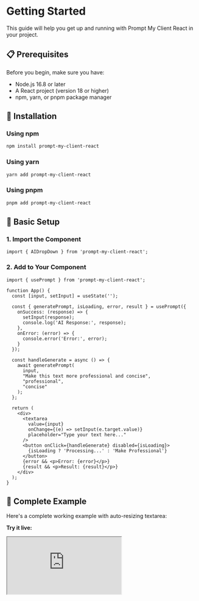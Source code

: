 # Getting Started

This guide will help you get up and running with Prompt My Client React in your project.

## 📋 Prerequisites

Before you begin, make sure you have:

- Node.js 16.8 or later
- A React project (version 18 or higher)
- npm, yarn, or pnpm package manager

## 🚀 Installation

### Using npm

```bash
npm install prompt-my-client-react
```

### Using yarn

```bash
yarn add prompt-my-client-react
```

### Using pnpm

```bash
pnpm add prompt-my-client-react
```

## 🔧 Basic Setup

### 1. Import the Component

```tsx
import { AIDropDown } from 'prompt-my-client-react';
```

### 2. Add to Your Component

```tsx
import { usePrompt } from 'prompt-my-client-react';

function App() {
  const [input, setInput] = useState('');
  
  const { generatePrompt, isLoading, error, result } = usePrompt({
    onSuccess: (response) => {
      setInput(response);
      console.log('AI Response:', response);
    },
    onError: (error) => {
      console.error('Error:', error);
    }
  });

  const handleGenerate = async () => {
    await generatePrompt(
      input,
      "Make this text more professional and concise",
      "professional",
      "concise"
    );
  };

  return (
    <div>
      <textarea 
        value={input} 
        onChange={(e) => setInput(e.target.value)}
        placeholder="Type your text here..." 
      />
      <button onClick={handleGenerate} disabled={isLoading}>
        {isLoading ? 'Processing...' : 'Make Professional'}
      </button>
      {error && <p>Error: {error}</p>}
      {result && <p>Result: {result}</p>}
    </div>
  );
}
```

## 🎯 Complete Example

Here's a complete working example with auto-resizing textarea:

**Try it live:**

<iframe 
  src="https://codesandbox.io/embed/slt76x?view=preview&module=%2Fsrc%2FApp.js&hidenavigation=1"
  style={{ width: '100%', height: '600px', border: 'none', borderRadius: '8px' }}
  title="Getting Started Demo"
  allow="accelerometer; ambient-light-sensor; camera; encrypted-media; geolocation; gyroscope; hid; microphone; midi; payment; usb; vr; xr-spatial-tracking"
  sandbox="allow-forms allow-modals allow-popups allow-presentation allow-same-origin allow-scripts"
/>

```tsx
import "./styles.css";
import { useState } from "react";
import { usePrompt } from "prompt-my-client-react";

function ExampleWithHook() {
  const [input, setInput] = useState("");

  const { generatePrompt, isLoading, error, result } = usePrompt({
    onSuccess: (response) => {
      setInput(response);
      console.log("AI Response:", response);
    },
    onError: (error) => {
      console.error("Error:", error);
    },
  });

  const handleGenerate = async () => {
    await generatePrompt(
      input,
      "Make this text more professional and concise",
      "professional",
      "concise"
    );
  };

  return (
    <div
      style={{
        maxWidth: "500px",
        margin: "20px auto",
        padding: "20px",
        border: "1px solid #ddd",
        borderRadius: "8px",
        backgroundColor: "#fafafa",
      }}
    >
      <textarea
        value={input}
        onChange={(e) => setInput(e.target.value)}
        placeholder="Type your text here..."
        style={{
          width: "90%",
          minHeight: "120px",
          padding: "10px",
          fontSize: "14px",
          borderRadius: "6px",
          border: "1px solid #ccc",
          resize: "vertical",
          marginBottom: "10px",
        }}
      />
      <button
        onClick={handleGenerate}
        disabled={isLoading}
        style={{
          padding: "10px 16px",
          fontSize: "14px",
          borderRadius: "6px",
          border: "none",
          cursor: isLoading ? "not-allowed" : "pointer",
          backgroundColor: isLoading ? "#bbb" : "#007bff",
          color: "#fff",
          transition: "background-color 0.2s",
        }}
      >
        {isLoading ? "Processing..." : "Make Professional"}
      </button>
      {error && (
        <p style={{ color: "red", marginTop: "10px" }}>Error: {error}</p>
      )}
      {result && (
        <p style={{ marginTop: "10px", fontWeight: "bold" }}>
          Result: {result}
        </p>
      )}
    </div>
  );
}

export default function App() {
  return (
    <div className="App" style={{ padding: "0 4rem" }}>
      <ExampleWithHook />
    </div>
  );
}
```

## 🔍 What Happens Next?

1. **User Types Text**: The user enters text in the textarea
2. **AI Button Appears**: The AI dropdown button is positioned next to the text
3. **User Clicks AI Button**: A dropdown menu appears with various text transformation options
4. **AI Processes Request**: The selected prompt is sent to the AI service
5. **Response Received**: The transformed text is returned via the callback function
6. **UI Updates**: The textarea is automatically updated with the new content

## 🎨 Customization

The component is highly customizable. You can:

- Change the button size
- Customize colors and styles
- Add your own prompt options
- Modify the dropdown appearance

See the [Customization](/docs/customization) guide for detailed examples.

## 🚨 Common Issues

### Component Not Rendering

- Make sure you've imported the component correctly
- Check that your React version is 18 or higher
- Verify the package was installed successfully

### AI Responses Not Working

- Ensure the `text` prop contains the text you want to transform
- Check that the `aiResponseCallback` function is properly defined
- Verify your internet connection for AI service access

## 📚 Next Steps

- Learn about [Props and Configuration](/docs/api)
- Explore [Customization Options](/docs/customization)
- Check out [Examples](/docs/examples)
- Read the [API Reference](/docs/api)
